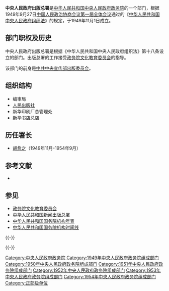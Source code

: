 {{Infobox PRCG
|机构名称 = 中央人民政府出版总署
|标志1 = National Emblem of the People's Republic of China.svg
|标志1说明 = [[中华人民共和国国徽|中华人民共和国国徽]]
|业务上级 = [[政务院文化教育委员会|政务院文化教育委员会]]
|组织上级 = [[中央人民政府政务院|中央人民政府政务院]]
|机构类型 = 政务院部门
|行政级别 = 正部级
|成立时间 = 1949年11月
|撤销时间 = 1954年11月
|职位1=署长
|人员1=[[胡愈之|胡愈之]]
|地址1=[[北京市|北京市]]
}}

'''中央人民政府出版总署'''是[[中华人民共和国|中华人民共和国]][[中华人民共和国中央人民政府|中央人民政府]][[中央人民政府政务院|政务院]]的一个部门，根据1949年9月27日[[中国人民政治协商会议第一届全体会议|中国人民政治协商会议第一届全体会议]]通过的《[[s:中华人民共和国中央人民政府组织法|中华人民共和国中央人民政府组织法]]》的规定，于1949年11月1日成立。

==部门职权及历史==
中央人民政府出版总署是根据《中华人民共和国中央人民政府组织法》第十八条设立的部门。出版总署的工作接受[[政务院文化教育委员会|政务院文化教育委员会]]的指导。

该部门的前身是[[中共中央宣传部出版委员会|中共中央宣传部出版委员会]]。

==组织结构==
* 编审局
* [[人民出版社|人民出版社]]
* 新华印刷厂总管理处
* [[新华书店总店|新华书店总店]]

==历任署长==

*[[胡愈之|胡愈之]]（1949年11月-1954年9月）

==参考文献==
*{{cite book|author=苏尚尧主编|title=《中华人民共和国中央政府机构（1949-1990年）》|location=北京|publisher=经济科学出版社|year=1993|isbn=7505805045|quote=D•54}}

==参见==
*[[政务院文化教育委员会|政务院文化教育委员会]]
*[[中华人民共和国新闻出版总署|中华人民共和国新闻出版总署]]
*[[中华人民共和国国务院机构年表|中华人民共和国国务院机构年表]]
*[[中华人民共和国国务院机构时间线|中华人民共和国国务院机构时间线]]

{{-}}
{{Serial|新中国成立新设|前身为[[中共中央宣传部|中共中央宣传部]]出版委员会|{{PRC}}[[中央人民政府政务院|中央政府政务院]]下属部门<br />'''中央人民政府出版总署'''<br />1949年11月——1954年11月|后继机构|[[中华人民共和国新闻出版总署|中华人民共和国新闻出版总署]]}}

{{-}}
{{Template group
|list=
{{中央人民政府政务院}}
{{1949年中央人民政府政务院}}
{{1950年中央人民政府政务院}}
{{1951年中央人民政府政务院}}
{{1952年中央人民政府政务院}}
{{1953年中央人民政府政务院}}
{{1954年中央人民政府政务院}}
}}

[[Category:中央人民政府政务院|Category:中央人民政府政务院]]
[[Category:1949年中央人民政府政务院组成部门|Category:1949年中央人民政府政务院组成部门]]
[[Category:1950年中央人民政府政务院组成部门|Category:1950年中央人民政府政务院组成部门]]
[[Category:1951年中央人民政府政务院组成部门|Category:1951年中央人民政府政务院组成部门]]
[[Category:1952年中央人民政府政务院组成部门|Category:1952年中央人民政府政务院组成部门]]
[[Category:1953年中央人民政府政务院组成部门|Category:1953年中央人民政府政务院组成部门]]
[[Category:1954年中央人民政府政务院组成部门|Category:1954年中央人民政府政务院组成部门]]
[[Category:正部级单位|Category:正部级单位]]


{{gov-stub}}